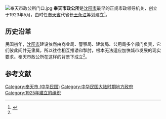 [[File:奉天市政公所门口.jpg|thumb]]
'''奉天市政公所'''是[[沈阳市|沈阳市]]最早的正规市政领导机关，创立于1923年5月，由时任[[奉天省|奉天省]]代省长[[王永江|王永江]]筹划建立<ref name="lsd">{{cite journal |author=王凤杰、李颖 |authorlink= |coauthors= |year= 2013|month= |title=民国奉天市政公所发展状态研究 |journal=《中国名城》 |volume= |issue=6 |pages= |id= |url= |accessdate= |quote= }}</ref>。

==历史沿革==
民国初年，[[沈阳市|沈阳市]]建设依然由商业局、警察局、建筑局、公用局多个部门负责，它们彼此间并无隶属，所以往往相互推诿和掣肘，根本无法适应加快城市发展的现实要求。奉天市政公所在这样的背景下成立<ref name="lsd"></ref>。

==参考文献==
{{reflist}}
{{沈阳近代历史文化专题}}

[[Category:奉天市_(中华民国)|Category:奉天市 (中华民国)]]
[[Category:中华民国大陆时期地方政府|Category:中华民国大陆时期地方政府]]
[[Category:1925年建立的组织|Category:1925年建立的组织]]